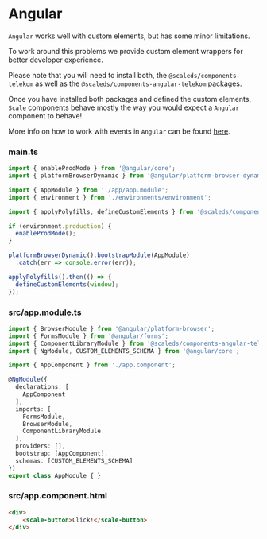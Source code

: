
<Meta title="Guidelines/Usage/Angular" />

# Angular

`Angular` works well with custom elements, but has some minor limitations.

To work around this problems we provide custom element wrappers for better developer experience.

Please note that you will need to install both, the `@scaleds/components-telekom` as well as the `@scaleds/components-angular-telekom` packages.

Once you have installed both packages and defined the custom elements, `Scale` components behave mostly the way you would expect a `Angular` component to behave!

More info on how to work with events in `Angular` can be found <a href="?path=/story/guidelines-events--page">here</a>.

### main.ts

```javascript
import { enableProdMode } from '@angular/core';
import { platformBrowserDynamic } from '@angular/platform-browser-dynamic';

import { AppModule } from './app/app.module';
import { environment } from './environments/environment';

import { applyPolyfills, defineCustomElements } from '@scaleds/components-telekom/loader';

if (environment.production) {
  enableProdMode();
}

platformBrowserDynamic().bootstrapModule(AppModule)
  .catch(err => console.error(err));

applyPolyfills().then(() => {
  defineCustomElements(window);
});
```

### src/app.module.ts

```typescript
import { BrowserModule } from '@angular/platform-browser';
import { FormsModule } from '@angular/forms';
import { ComponentLibraryModule } from '@scaleds/components-angular-telekom';
import { NgModule, CUSTOM_ELEMENTS_SCHEMA } from '@angular/core';

import { AppComponent } from './app.component';

@NgModule({
  declarations: [
    AppComponent
  ],
  imports: [
    FormsModule,
    BrowserModule,
    ComponentLibraryModule
  ],
  providers: [],
  bootstrap: [AppComponent],
  schemas: [CUSTOM_ELEMENTS_SCHEMA]
})
export class AppModule { }

```

### src/app.component.html
```html
<div>
    <scale-button>Click!</scale-button>
</div>
```